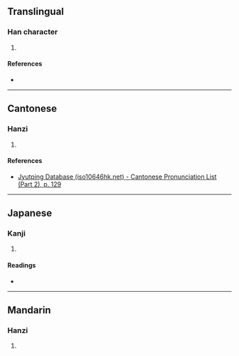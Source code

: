 {{character info/new}}
==Translingual==

===Han character===
{{Han char|rn=75|rad=木|as=08|sn=12|four=|canj=DHSS,DISS|ids=⿰木房}}

# {{defn|Han|sort=木08}}

====References====
* {{Han ref|kx=0537.131|dkj=15058|hdz=21239.080|uh=6916|ud=26902}}

----

==Cantonese==

===Hanzi===
{{yue-hanzi|jyut=[[paang4]]|y=paang4}}

# {{defn|lang=yue|sort=木08}}

====References====
* [http://www.iso10646hk.net/jp/document/download.jsp Jyutping Database (iso10646hk.net) - Cantonese Pronunciation List (Part 2), p. 129]

----

==Japanese==

===Kanji===
{{ja-kanji|grade=|rs=木08}}

# {{defn|lang=ja|sort=木08}}

====Readings====
* {{ja-readings|on=[[ほう]] (hō)|kun=}}

----

==Mandarin==

===Hanzi===
{{cmn-hanzi|pin=[[péng]] ([[peng2]])|wg=p'eng<sup>2</sup>}}

# {{defn|lang=cmn|sort=木08}}